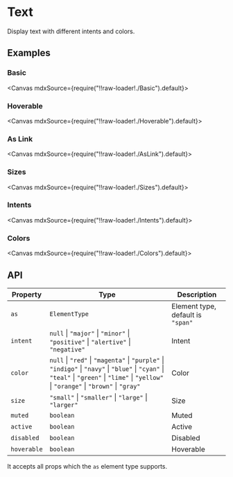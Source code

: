 
<Meta title="Generics/Text" />

# Text

Display text with different intents and colors.

## Examples

### Basic

<Canvas mdxSource={require("!!raw-loader!./Basic").default}>
  <Story id="examples-text--basic" />
</Canvas>

### Hoverable

<Canvas mdxSource={require("!!raw-loader!./Hoverable").default}>
  <Story id="examples-text--hoverable" />
</Canvas>

### As Link

<Canvas mdxSource={require("!!raw-loader!./AsLink").default}>
  <Story id="examples-text--as-link" />
</Canvas>

### Sizes

<Canvas mdxSource={require("!!raw-loader!./Sizes").default}>
  <Story id="examples-text--sizes" />
</Canvas>

### Intents

<Canvas mdxSource={require("!!raw-loader!./Intents").default}>
  <Story id="examples-text--intents" />
</Canvas>

### Colors

<Canvas mdxSource={require("!!raw-loader!./Colors").default}>
  <Story id="examples-text--colors" />
</Canvas>

## API

| Property    | Type                                                                                                                                                                                       | Description                       |
| ----------- | ------------------------------------------------------------------------------------------------------------------------------------------------------------------------------------------ | --------------------------------- |
| `as`        | `ElementType`                                                                                                                                                                              | Element type, default is `"span"` |
| `intent`    | `null` \| `"major"` \| `"minor"` \| `"positive"` \| `"alertive"` \| `"negative"`                                                                                                           | Intent                            |
| `color`     | `null` \| `"red"` \| `"magenta"` \| `"purple"` \| `"indigo"` \| `"navy"` \| `"blue"` \| `"cyan"` \| `"teal"` \| `"green"` \| `"lime"` \| `"yellow"` \| `"orange"` \| `"brown"` \| `"gray"` | Color                             |
| `size`      | `"small"` \| `"smaller"` \| `"large"` \| `"larger"`                                                                                                                                        | Size                              |
| `muted`     | `boolean`                                                                                                                                                                                  | Muted                             |
| `active`    | `boolean`                                                                                                                                                                                  | Active                            |
| `disabled`  | `boolean`                                                                                                                                                                                  | Disabled                          |
| `hoverable` | `boolean`                                                                                                                                                                                  | Hoverable                         |

It accepts all props which the `as` element type supports.
